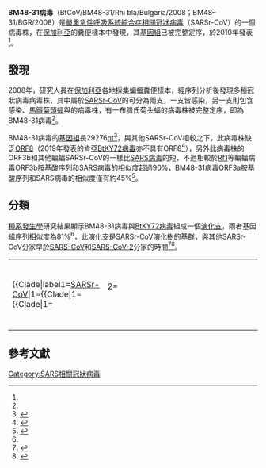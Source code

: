 {{noteTA
|1=zh-cn:严重急性呼吸道综合征; zh-hk:嚴重急性呼吸系統綜合症; zh-tw:嚴重急性呼吸道症候群;
|2=zh-cn:综合征; zh-hk:綜合症; zh-tw:症候群;
}}
{{Virusbox
| image             = 
| image_alt         = 
| image_caption     = 
| parent            = Sarbecovirus 
| species           = SARSr-CoV
| strain            = BM48-31
| authority         = 
| synonyms          = 
| synonyms_ref      = 
| subdivision_ranks = 
| subdivision       = 
}}

'''BM48-31病毒'''（BtCoV/BM48-31/Rhi bla/Bulgaria/2008；BM48–31/BGR/2008）是[[嚴重急性呼吸系統綜合症相關冠狀病毒|嚴重急性呼吸系統綜合症相關冠狀病毒]]（SARSr-CoV）的一個病毒株，在[[保加利亞|保加利亞]]{{le|布腊氏菊头蝠|Rhinolophus blasii}}的糞便樣本中發現，其[[基因組|基因組]]已被完整定序，於2010年發表<ref name="pmid20686038"/>。

==發現==
2008年，研究人員在[[保加利亞|保加利亞]]各地採集蝙蝠糞便樣本，經序列分析後發現多種冠狀病毒病毒株，其中屬於[[SARSr-CoV|SARSr-CoV]]的可分為兩支，一支皆感染{{tsl|en|Rhinolophus euryale|地中海菊头蝠}}，另一支則包含感染{{le|布腊氏菊头蝠|Rhinolophus blasii}}、[[馬鐵菊頭蝠|馬鐵菊頭蝠]]與{{le|西班牙菊头蝠|Rhinolophus mehelyi}}的病毒株，有一布腊氏菊头蝠的病毒株被完整定序，即為BM48-31病毒<ref name="pmid20686038"/>。

BM48-31病毒的[[基因組|基因組]]長29276[[核鹼基|nt]]<ref>{{cite web|url=https://www.ncbi.nlm.nih.gov/nuccore/NC_014470.1|title=Bat coronavirus BM48-31/BGR/2008, complete genome|publisher=[[NCBI|NCBI]]|access-date=2021-02-21|archive-date=2022-03-29|archive-url=https://web.archive.org/web/20220329101028/http://www.ncbi.nlm.nih.gov/nuccore/NC_014470.1|dead-url=no}}</ref>，與其他SARSr-CoV相較之下，此病毒株缺乏[[SARS病毒的ORF8|ORF8]]（2019年發表的肯亞[[BtKY72病毒|BtKY72病毒]]亦不具有ORF8<ref name="pmid31296683">{{cite journal| author=Tao Y, Tong S| title=Complete Genome Sequence of a Severe Acute Respiratory Syndrome-Related Coronavirus from Kenyan Bats. | journal=Microbiol Resour Announc | year= 2019 | volume= 8 | issue= 28 | pages=  | pmid=31296683 | doi=10.1128/MRA.00548-19 | pmc=6624766 | url=https://www.ncbi.nlm.nih.gov/entrez/eutils/elink.fcgi?dbfrom=pubmed&tool=sumsearch.org/cite&retmode=ref&cmd=prlinks&id=31296683  }} </ref>），另外此病毒株的ORF3b和其他蝙蝠SARSr-CoV的一樣比[[SARS病毒|SARS病毒]]的短，不過相較於[[Rf1病毒|Rf1]]等蝙蝠病毒ORF3b[[胺基酸|胺基酸]]序列和SARS病毒的相似度超過90%，BM48-31病毒ORF3a胺基酸序列和SARS病毒的相似度僅有約45%<ref name="pmid20686038">{{cite journal| author=Drexler JF, Gloza-Rausch F, Glende J, Corman VM, Muth D, Goettsche M | display-authors=etal| title=Genomic characterization of severe acute respiratory syndrome-related coronavirus in European bats and classification of coronaviruses based on partial RNA-dependent RNA polymerase gene sequences. | journal=J Virol | year= 2010 | volume= 84 | issue= 21 | pages= 11336-49 | pmid=20686038 | doi=10.1128/JVI.00650-10 | pmc=2953168 | url=https://www.ncbi.nlm.nih.gov/entrez/eutils/elink.fcgi?dbfrom=pubmed&tool=sumsearch.org/cite&retmode=ref&cmd=prlinks&id=20686038  }} </ref>。

==分類==
[[種系發生學|種系發生學]]研究結果顯示BM48-31病毒與[[BtKY72病毒|BtKY72病毒]]組成一個[[演化支|演化支]]，兩者基因組序列相似度為81%<ref name="pmid31296683"/>，此演化支是[[SARSr-CoV|SARSr-CoV]]演化樹的[[基群|基群]]，與其他SARSr-CoV分家早於[[SARS-CoV|SARS-CoV]]和[[SARS-CoV-2|SARS-CoV-2]]分家的時間<ref name="pmid32007145">{{cite journal| author=Lu R, Zhao X, Li J, Niu P, Yang B, Wu H | display-authors=etal| title=Genomic characterisation and epidemiology of 2019 novel coronavirus: implications for virus origins and receptor binding. | journal=Lancet | year= 2020 | volume= 395 | issue= 10224 | pages= 565-574 | pmid=32007145 | doi=10.1016/S0140-6736(20)30251-8 | pmc=7159086 | url=https://www.ncbi.nlm.nih.gov/entrez/eutils/elink.fcgi?dbfrom=pubmed&tool=sumsearch.org/cite&retmode=ref&cmd=prlinks&id=32007145  }} </ref><ref name="pmid32123347">{{cite journal| author=Coronaviridae Study Group of the International Committee on Taxonomy of Viruses| title=The species Severe acute respiratory syndrome-related coronavirus: classifying 2019-nCoV and naming it SARS-CoV-2. | journal=Nat Microbiol | year= 2020 | volume= 5 | issue= 4 | pages= 536-544 | pmid=32123347 | doi=10.1038/s41564-020-0695-z | pmc=7095448 | url=https://www.ncbi.nlm.nih.gov/entrez/eutils/elink.fcgi?dbfrom=pubmed&tool=sumsearch.org/cite&retmode=ref&cmd=prlinks&id=32123347  }} </ref>。
{| align="center"
|
{{Clade|label1=[[SARSr-CoV|SARSr-CoV]]|1={{Clade|1={{Clade|1={{Clade|1=[[BtKY72病毒|BtKY72病毒]]}}
                                                |2={{Clade|1='''BM48-31病毒'''}}
                                         }}
                                      |2= {{Clade|1= {{Clade|1={{Clade|1={{Clade|1=[[SARS-CoV|SARS-CoV]]相關病毒}}}}}}
                                                 |2= {{Clade|1={{Clade|1={{Clade|1=[[SARS-CoV-2|SARS-CoV-2]]相關病毒}}}}}}
                                          }}
                                }}
}}
|}

==參考文獻==
{{Reflist|2}}
{{Coronavirus}}
{{SARSr-CoV}}

[[Category:SARS相關冠狀病毒|Category:SARS相關冠狀病毒]]